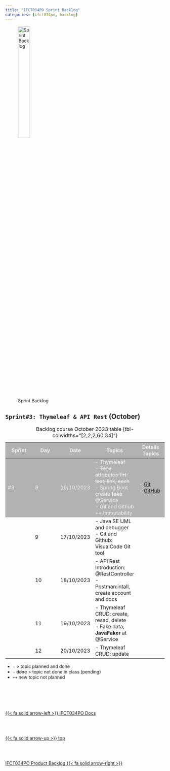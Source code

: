 ```yaml
---
title: "IFCT034PO Sprint Backlog"
categories: [ifct034po, backlog]
---
```


<style>
tr:nth-child(1) {
  background-color: #b2b2b2!important;
  color: #f4f4f4!important;
}
</style>


![Sprint Backlog](/images/home/backlog.jpg){width="30%"}

## ``Sprint#3: Thymeleaf & API Rest`` (October)

::: {.column-page-right}
| Sprint | Day | Date | Topics |  Details Topics |
| -- | -- | -- | -- | -- |
| #3 | 8 | 16/10/2023 | - Thymeleaf </br> - <s>Tags attributes TH: text, link, each</s> </br> - Spring Boot create **fake** @Service </br> - Git and Github  </br> ++ Immutability | - [Git](https://albertprofe.dev/devops/devops-vc-git.html) </br> - [GitHub](https://albertprofe.dev/devops/devops-vc-github.html)   |
|  | 9 | 17/10/2023 | - Java SE UML and debugger  </br> - Git and Github: VisualCode Git tool  |  |
|  | 10 | 18/10/2023 | - API Rest Introduction: @RestController  </br> - Postman:intall, create account and docs  |  |
|  | 11 | 19/10/2023 | - Thymeleaf CRUD: create, resad, delete  </br> - Fake data, **JavaFaker** at @Service |  |
|  | 12 | 20/10/2023 | - Thymeleaf CRUD: update |  |
: Backlog course October 2023 table {tbl-colwidths="[2,2,2,60,34]"}
:::

::: {.callout-note}
- `-` > topic planned and done
- `- ` <s>done</s> > topic not done in class (pending)
- `++` new topic not planned
:::



<!--- navLinks -->
<br><br>
<div class=row>
<br>
<div class='column left previous'>
<br>
[{{< fa solid arrow-left >}} IFCT034PO Docs](/ifct034po/ifct034po.qmd)
<br>
</div>
<br>
<div class='column center'>
<br>
[{{< fa solid arrow-up >}} top](#top)
<br>
</div>
<br>
<div class='column right next'>
<br>
[IFCT034PO Product Backlog  {{< fa solid arrow-right >}}](/ifct034po/ifct034pobacklog-product.qmd)
<br>
</div>
<br>
</div>
